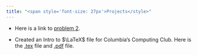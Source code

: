 ```yaml
---
title: "<span style='font-size: 27px'>Projects</style>"
---
```



- Here is a link to [problem 2](problem_2.html). 

- Created an Intro to $\LaTeX$ file for Columbia's Computing Club. Here is the [.tex](intro_to_latex_lupe.tex) file and [.pdf](intro_to_latex.pdf) file.